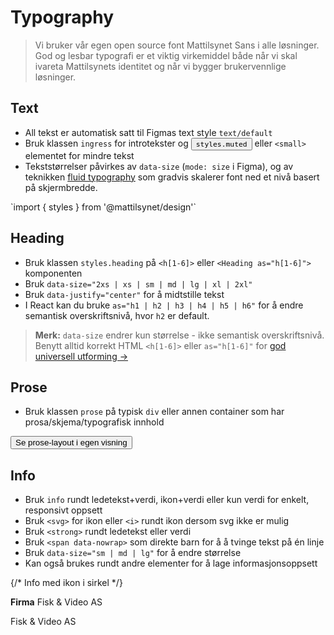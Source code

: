 
<Meta of={stories} />

# Typography
> Vi bruker vår egen open source font Mattilsynet Sans i alle løsninger. God og lesbar typografi er et viktig virkemiddel både når vi skal ivareta Mattilsynets identitet og når vi bygger brukervennlige løsninger. 

<JumpTo />

## Text
- All tekst er automatisk satt til Figmas text style `text/default`
- Bruk klassen `ingress` for introtekster og <button type="button" data-popover="inline" popoverTarget="styles">`styles.muted`</button> eller `<small>` elementet for mindre tekst
- Tekststørrelser påvirkes av `data-size` (`mode: size` i Figma), og av teknikken [fluid typography](https://utopia.fyi/blog/designing-with-fluid-type-scales) som gradvis skalerer font ned et nivå basert på skjermbredde.
<Canvas of={stories.Default} />
<Popover id="styles">`import { styles } from '@mattilsynet/design'`</Popover>

## Heading
- Bruk klassen `styles.heading` på `<h[1-6]>` eller `<Heading as="h[1-6]">` komponenten
- Bruk `data-size="2xs | xs | sm | md | lg | xl | 2xl"`
- Bruk `data-justify="center"` for å midtstille tekst
- I React kan du bruke `as="h1 | h2 | h3 | h4 | h5 | h6"` for å endre semantisk overskriftsnivå, hvor `h2` er default. 

> **Merk:** `data-size` endrer kun størrelse - ikke semantisk overskriftsnivå. Benytt alltid korrekt HTML `<h[1-6]>` eller `as="h[1-6]"` for [god universell utforming &rarr;](https://www.uutilsynet.no/veiledning/246-overskrifter-og-ledetekster/1253)

<Canvas of={stories.HeadingStory} />

## Prose
- Bruk klassen `prose` på typisk `div` eller annen container som har prosa/skjema/typografisk innhold
<div className="sbdocs-canvas-thumbnail">
  <Button data-arrow data-variant="primary" href="?path=/story/designsystem-typography--prose">Se prose-layout i egen visning</Button>
  <Canvas className="sbdocs-canvas--max-height" of={stories.Prose} />
</div>

## Info
- Bruk `info` rundt ledetekst+verdi, ikon+verdi eller kun verdi for enkelt, responsivt oppsett
- Bruk `<svg>` for ikon eller `<i>` rundt ikon dersom svg ikke er mulig
- Bruk `<strong>` rundt ledetekst eller verdi
- Bruk `<span data-nowrap>` som direkte barn for å å tvinge tekst på én linje
- Bruk `data-size="sm | md | lg"` for å endre størrelse
- Kan også brukes rundt andre elementer for å lage informasjonsoppsett
<Canvas of={stories.InfoStory} />

<Flex data-items="350">

  {/* Info med ikon i sirkel */}
  <Example data-color="success" text="Med varianten circle skal både ledetekst og informasjon alltid vises." zoom="100%">
    <div className={styles.info} data-variant="circle">
      <BuildingOfficeIcon /> <strong>Firma</strong>
      Fisk & Video AS
    </div>
  </Example>

  <Example data-color="danger" text="Unngå bare informasjonstekst eller ledetekst når du bruker circle." zoom="100%">
    <div className={styles.info} data-variant="circle">
      <BuildingOfficeIcon /> Fisk & Video AS
    </div>
  </Example>

</Flex>

<CssVariables component="prose" />

